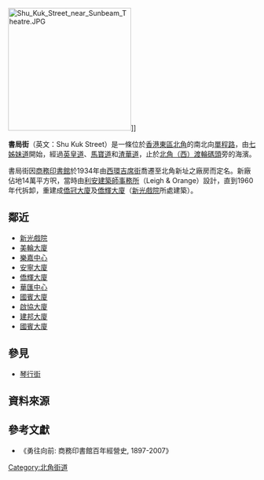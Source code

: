 {{expand|time=2011-05-05T17:21:40+00:00}}

{{Coord|22.2922|114.2000|display=title}}
{{Infobox Hong Kong Road
|   中文街道名稱    =  書局街
|   英文街道名稱    =  Shu Kuk Street
|   圖片        =  File:Shu Kuk Street (blue sky).jpg 
|   圖片說明    =  
|   路段總長度  =  0.3
|   車速限制    =  50
|   行車線數量  =  雙線單程
|   所在地區    =  [[東區_(香港)|東區]]
|   起點        =  [[七姊妹道|七姊妹道]]
|   終點        =  近[[北角碼頭|北角碼頭]]
|   道路命名日期    = 1937年9月24日<ref>{{cite web|url=http://www.hk-place.com/view.php?id=342|title=道路及鐵路－三十年代命名道路|last=|first=|coauthors=|date=2012|publisher=香港地方網站|accessdate=2012-08-04|archive-date=2011-12-11|archive-url=https://web.archive.org/web/20111211032413/http://www.hk-place.com/view.php?id=342|dead-url=yes}}</ref>
|   通車日期    =
}}
[[File:Shu_Kuk_Street_near_Sunbeam_Theatre.JPG|250px]]]]
{{commonscat|Shu Kuk Street}}

'''書局街'''（英文：Shu Kuk Street）是一條位於[[香港|香港]][[東區_(香港)|東區]][[北角|北角]]的南北向[[單程路|單程路]]，由[[七姊妹道|七姊妹道]]開始，經過[[英皇道|英皇道]]、[[馬寶道|馬寶道]]和[[渣華道|渣華道]]，止於[[北角碼頭|北角（西）渡輪碼頭]]旁的海濱。
 
書局街因[[商務印書館|商務印書館]]於1934年由[[西環|西環]][[吉席街|吉席街]]喬遷至北角新址之廠房而定名。新廠佔地14萬平方呎，當時由[[利安建築師事務所|利安建築師事務所]]（Leigh & Orange）設計，直到1960年代拆卸，重建成[[僑冠大廈|僑冠大廈]]及[[僑輝大廈|僑輝大廈]]（[[新光戲院|新光戲院]]所處建築）。

== 鄰近 ==
*[[新光戲院|新光戲院]]
*[[美輪大廈|美輪大廈]] 
*[[樂嘉中心|樂嘉中心]] 
*[[安寧大廈|安寧大廈]] 
*[[僑輝大廈|僑輝大廈]] 
*[[華匯中心|華匯中心]] 
*[[國賓大廈|國賓大廈]] 
*[[啟協大廈|啟協大廈]]
*[[建邦大廈|建邦大廈]]
*[[國賓大廈|國賓大廈]]

==參見==
*[[琴行街|琴行街]]

==資料來源==
{{Reflist}}

==參考文獻==
*《勇往向前: 商務印書館百年經營史, 1897-2007》
 
[[Category:北角街道|Category:北角街道]]